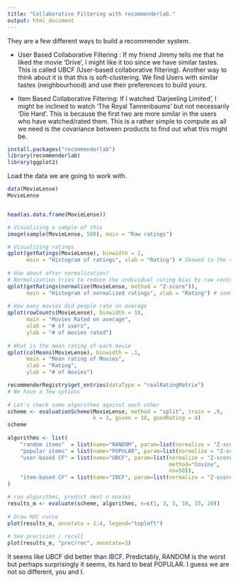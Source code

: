 ---
title: "Collaborative Filtering with recommenderlab."
output: html_document
---

They are a few different ways to build a recommender system. 

* User Based Collaborative Filtering : If my friend Jimmy tells me that he liked the movie 'Drive', I might like it too since we have similar tastes. This is called UBCF (User-based collaborative filtering). Another way to think about it is that this is soft-clustering. We find Users with similar tastes (neighbourhood) and use their preferences to build yours.

* Item Based Collaborative Filtering: If I watched 'Darjeeling Limited', I might be inclined to watch 'The Royal Tannenbaums' but not necessarily 'Die Hard'. This is because the first two are more similar in the users who have watched/rated them. This is a rather simple to compute as all we need is the covariance between products to find out what this might be.

```{r,warning=FALSE,message=FALSE}
install.packages("recommenderlab")
library(recommenderlab)
library(ggplot2)
```

Load the data we are going to work with.

```{r}
data(MovieLense)
MovieLense


head(as.data.frame(MovieLense))

# Visualizing a sample of this
image(sample(MovieLense, 500), main = "Raw ratings")

# Visualizing ratings
qplot(getRatings(MovieLense), binwidth = 1, 
      main = "Histogram of ratings", xlab = "Rating") # Skewed to the right
 
# How about after normalization?
# Normalization tries to reduce the individual rating bias by row centering the data, i.e., by subtracting from each available rating the mean of the ratings of that user (row). Z-score in addition divides by the standard deviation of the row/column. Normalization can also be done on columns.
qplot(getRatings(normalize(MovieLense, method = "Z-score")),
      main = "Histogram of normalized ratings", xlab = "Rating") # seems better
 
# How many movies did people rate on average
qplot(rowCounts(MovieLense), binwidth = 10, 
      main = "Movies Rated on average", 
      xlab = "# of users", 
      ylab = "# of movies rated")
 
# What is the mean rating of each movie
qplot(colMeans(MovieLense), binwidth = .1, 
      main = "Mean rating of Movies", 
      xlab = "Rating", 
      ylab = "# of movies")

```

```{r}

recommenderRegistry$get_entries(dataType = "realRatingMatrix")
# We have a few options
 
# Let's check some algorithms against each other
scheme <- evaluationScheme(MovieLense, method = "split", train = .9,
                           k = 1, given = 10, goodRating = 4)
scheme
 
algorithms <- list(
    "random items"  = list(name="RANDOM", param=list(normalize = "Z-score")),
    "popular items" = list(name="POPULAR", param=list(normalize = "Z-score")),
    "user-based CF" = list(name="UBCF", param=list(normalize = "Z-score",
                                                   method="Cosine",
                                                   nn=50)),
    "item-based CF" = list(name="IBCF", param=list(normalize = "Z-score"))
)

# run algorithms, predict next n movies
results_m <- evaluate(scheme, algorithms, n=c(1, 3, 5, 10, 15, 20))
 
# Draw ROC curve
plot(results_m, annotate = 1:4, legend="topleft")
 
# See precision / recall
plot(results_m, "prec/rec", annotate=3)
```

It seems like UBCF did better than IBCF. 
Predictably, RANDOM is the worst but perhaps surprisingly it seems, its hard to beat POPULAR. 
I guess we are not so different, you and I.



